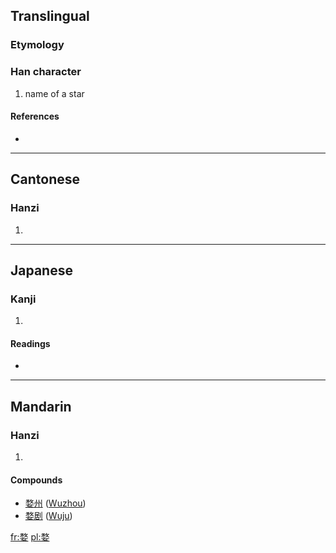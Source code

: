 ==Translingual==

===Etymology===
{{Han compound|敄|女|c1=p|c2=s|t2=female|ls=psc}}

===Han character===
{{Han char|rn=38|rad=女|as=09|sn=12|four=1840<sub>4</sub>|canj=弓大女 (NKV)}}

# name of a star

====References====
* {{Han ref|kx=0265.330|dkj=06461|dj=0533.080|hdz=21070.050|uh=5A7A|ud=23162|bh=D8B8|bd=55480}}

----

==Cantonese==

===Hanzi===
{{yue-hanzi|jyut=|y=mou6}}

# {{defn|Cantonese|sort=女09}}

----

==Japanese==

===Kanji===
{{ja-kanji|grade=|rs=女09}}

# {{defn|Japanese|sort=女09}}

====Readings====
* {{ja-readings|on=[[ぶ]] (bu), [[む]] (mu), [[ぼう]] (bō), [[ぼく]] (boku), [[もく]] (moku)|kun=}}

----

==Mandarin==

===Hanzi===
{{cmn-hanzi|pin=[[wù]] ([[wu4]])|wg=wu<sup>4</sup>}}

# {{defn|Mandarin|sort=女09}}

====Compounds====
*[[婺州]] ([[Wuzhou]])
*[[婺剧]] ([[Wuju]])

[[fr:婺]]
[[pl:婺]]